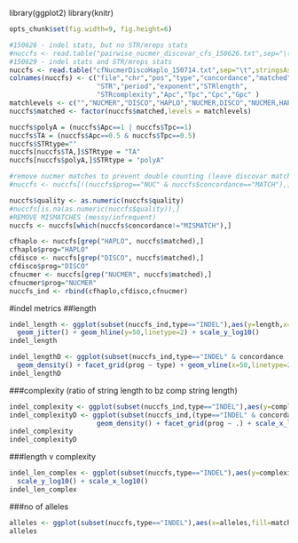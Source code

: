 library(ggplot2)
library(knitr)
```r
opts_chunk$set(fig.width=9, fig.height=6)
``` 

```r
#150626 - indel stats, but no STR/mreps stats
#nuccfs <- read.table("pairwise_nucmer_discovar_cfs_150626.txt",sep="\t",stringsAsFactors = F)
#150629 - indel stats and STR/mreps stats
nuccfs <- read.table("cfNucmerDiscoHaplo_150714.txt",sep="\t",stringsAsFactors = F)
colnames(nuccfs) <- c("file","chr","pos","type","concordance","matched","quality","length","alleles","complexity",
                      "STR","period","exponent","STRlength",
                      "STRcomplexity","Apc","Tpc","Cpc","Gpc" )
matchlevels <- c("","NUCMER","DISCO","HAPLO","NUCMER,DISCO","NUCMER,HAPLO","DISCO,HAPLO","NUCMER,DISCO,HAPLO")
nuccfs$matched <- factor(nuccfs$matched,levels = matchlevels)
```

```r
nuccfs$polyA = (nuccfs$Apc==1 | nuccfs$Tpc==1)
nuccfs$TA = (nuccfs$Apc==0.5 & nuccfs$Tpc==0.5)
nuccfs$STRtype=""
nuccfs[nuccfs$TA,]$STRtype = "TA"
nuccfs[nuccfs$polyA,]$STRtype = "polyA"

#remove nucmer matches to prevent double counting (leave discovar matches untouched)
#nuccfs <- nuccfs[!(nuccfs$prog=="NUC" & nuccfs$concordance=="MATCH"),]

nuccfs$quality <- as.numeric(nuccfs$quality)
#nuccfs[is.na(as.numeric(nuccfs$quality)),]
#REMOVE MISMATCHES (messy/infrequent)
nuccfs <- nuccfs[which(nuccfs$concordance!="MISMATCH"),]
```

```r
cfhaplo <- nuccfs[grep("HAPLO", nuccfs$matched),]
cfhaplo$prog="HAPLO"
cfdisco <- nuccfs[grep("DISCO", nuccfs$matched),]
cfdisco$prog="DISCO"
cfnucmer <- nuccfs[grep("NUCMER", nuccfs$matched),]
cfnucmer$prog="NUCMER"
nuccfs_ind <- rbind(cfhaplo,cfdisco,cfnucmer)
```

#indel metrics
##length
```r
indel_length <- ggplot(subset(nuccfs_ind,type=="INDEL"),aes(y=length,x=matched, colour=concordance)) + 
  geom_jitter() + geom_hline(y=50,linetype=2) + scale_y_log10()
indel_length

indel_lengthD <- ggplot(subset(nuccfs_ind,type=="INDEL" & concordance != "MULTIALLELIC"),aes(x=length,group=concordance, colour=concordance)) + 
  geom_density() + facet_grid(prog ~ type) + geom_vline(x=50,linetype=2) + scale_x_log10()
indel_lengthD
```
###complexity
(ratio of string length to bz comp string length)
```r
indel_complexity <- ggplot(subset(nuccfs_ind,type=="INDEL"),aes(y=complexity,x=matched, colour=matched)) + geom_boxplot() + scale_y_log10()
indel_complexityD <- ggplot(subset(nuccfs_ind,(type=="INDEL" & concordance != "MISMATCH")),aes(x=complexity,group=concordance, colour=concordance)) + 
                      geom_density() + facet_grid(prog ~ .) + scale_x_log10()
indel_complexity
indel_complexityD
```

###length v complexity
```r
indel_len_complex <- ggplot(subset(nuccfs,type=="INDEL"),aes(y=complexity,x=length, colour=matched)) + geom_point() + 
  scale_y_log10() + scale_x_log10()
indel_len_complex
```
###no of alleles
```r
alleles <- ggplot(subset(nuccfs,type=="INDEL"),aes(x=alleles,fill=matched)) + geom_bar(binwidth=1) + facet_grid(concordance ~ ., scales ="free_y")
alleles
```

